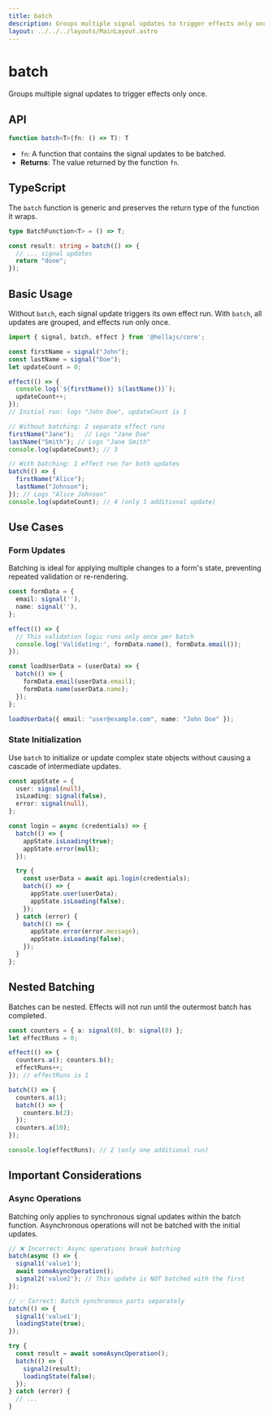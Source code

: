 ```yaml
---
title: batch
description: Groups multiple signal updates to trigger effects only once.
layout: ../../../layouts/MainLayout.astro
---
```


# batch

Groups multiple signal updates to trigger effects only once.

## API

```typescript
function batch<T>(fn: () => T): T
```

- `fn`: A function that contains the signal updates to be batched.
- **Returns**: The value returned by the function `fn`.

## TypeScript

The `batch` function is generic and preserves the return type of the function it wraps.

```typescript
type BatchFunction<T> = () => T;

const result: string = batch(() => {
  // ... signal updates
  return "done";
});
```

## Basic Usage

Without `batch`, each signal update triggers its own effect run. With `batch`, all updates are grouped, and effects run only once.

```typescript
import { signal, batch, effect } from '@hellajs/core';

const firstName = signal("John");
const lastName = signal("Doe");
let updateCount = 0;

effect(() => {
  console.log(`${firstName()} ${lastName()}`);
  updateCount++;
});
// Initial run: logs "John Doe", updateCount is 1

// Without batching: 2 separate effect runs
firstName("Jane");   // Logs "Jane Doe"
lastName("Smith"); // Logs "Jane Smith"
console.log(updateCount); // 3

// With batching: 1 effect run for both updates
batch(() => {
  firstName("Alice");
  lastName("Johnson");
}); // Logs "Alice Johnson"
console.log(updateCount); // 4 (only 1 additional update)
```

## Use Cases

### Form Updates
Batching is ideal for applying multiple changes to a form's state, preventing repeated validation or re-rendering.

```typescript
const formData = {
  email: signal(''),
  name: signal(''),
};

effect(() => {
  // This validation logic runs only once per batch
  console.log('Validating:', formData.name(), formData.email());
});

const loadUserData = (userData) => {
  batch(() => {
    formData.email(userData.email);
    formData.name(userData.name);
  });
};

loadUserData({ email: "user@example.com", name: "John Doe" });
```

### State Initialization
Use `batch` to initialize or update complex state objects without causing a cascade of intermediate updates.

```typescript
const appState = {
  user: signal(null),
  isLoading: signal(false),
  error: signal(null),
};

const login = async (credentials) => {
  batch(() => {
    appState.isLoading(true);
    appState.error(null);
  });

  try {
    const userData = await api.login(credentials);
    batch(() => {
      appState.user(userData);
      appState.isLoading(false);
    });
  } catch (error) {
    batch(() => {
      appState.error(error.message);
      appState.isLoading(false);
    });
  }
};
```

## Nested Batching

Batches can be nested. Effects will not run until the outermost batch has completed.

```typescript
const counters = { a: signal(0), b: signal(0) };
let effectRuns = 0;

effect(() => {
  counters.a(); counters.b();
  effectRuns++;
}); // effectRuns is 1

batch(() => {
  counters.a(1);
  batch(() => {
    counters.b(2);
  });
  counters.a(10);
});

console.log(effectRuns); // 2 (only one additional run)
```

## Important Considerations

### Async Operations
Batching only applies to synchronous signal updates within the batch function. Asynchronous operations will not be batched with the initial updates.

```typescript
// ❌ Incorrect: Async operations break batching
batch(async () => {
  signal1('value1');
  await someAsyncOperation();
  signal2('value2'); // This update is NOT batched with the first
});

// ✅ Correct: Batch synchronous parts separately
batch(() => {
  signal1('value1');
  loadingState(true);
});

try {
  const result = await someAsyncOperation();
  batch(() => {
    signal2(result);
    loadingState(false);
  });
} catch (error) {
  // ...
}
```
